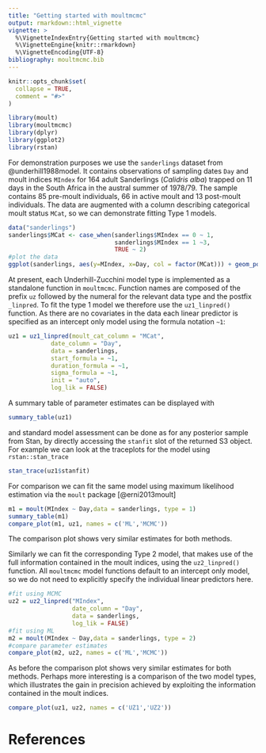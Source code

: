 ```yaml
---
title: "Getting started with moultmcmc"
output: rmarkdown::html_vignette
vignette: >
  %\VignetteIndexEntry{Getting started with moultmcmc}
  %\VignetteEngine{knitr::rmarkdown}
  %\VignetteEncoding{UTF-8}
bibliography: moultmcmc.bib
---
```


```r
knitr::opts_chunk$set(
  collapse = TRUE,
  comment = "#>"
)
```

```r
library(moult)
library(moultmcmc)
library(dplyr)
library(ggplot2)
library(rstan)
```

For demonstration purposes we use the `sanderlings` dataset from @underhill1988model. It contains observations of sampling dates `Day` and moult indices `MIndex` for 164 adult Sanderlings (*Calidris alba*) trapped on 11 days in the South Africa in the austral summer of 1978/79. The sample contains 85 pre-moult individuals, 66 in active moult and 13 post-moult individuals. The data are augmented with a column describing categorical moult status `MCat`, so we can demonstrate fitting Type 1 models.

```r
data("sanderlings")
sanderlings$MCat <- case_when(sanderlings$MIndex == 0 ~ 1,
                              sanderlings$MIndex == 1 ~3,
                              TRUE ~ 2)
#plot the data
ggplot(sanderlings, aes(y=MIndex, x=Day, col = factor(MCat))) + geom_point() +theme_classic()
```

At present, each Underhill-Zucchini model type is implemented as a standalone function in `moultmcmc`. Function names are composed of the prefix `uz` followed by the numeral for the relevant data type and the postfix `_linpred`. To fit the type 1 model we therefore use the `uz1_linpred()` function. As there are no covariates in the data each linear predictor is specified as an intercept only model using the formula notation `~1`:
```r
uz1 = uz1_linpred(moult_cat_column = "MCat",
            date_column = "Day",
            data = sanderlings,
            start_formula = ~1,
            duration_formula = ~1,
            sigma_formula = ~1,
            init = "auto",
            log_lik = FALSE)
```
A summary table of parameter estimates can be displayed with
```r
summary_table(uz1)
```
and standard model assessment can be done as for any posterior sample from Stan, by directly accessing the `stanfit` slot of the returned S3 object. For example we can look at the traceplots for the model using `rstan::stan_trace`
```r
stan_trace(uz1$stanfit)
```

For comparison we can fit the same model using maximum likelihood estimation via the `moult` package [@erni2013moult]
```r
m1 = moult(MIndex ~ Day,data = sanderlings, type = 1)
summary_table(m1)
compare_plot(m1, uz1, names = c('ML','MCMC'))
```

The comparison plot shows very similar estimates for both methods.

Similarly we can fit the corresponding Type 2 model, that makes use of the full information contained in the moult indices, using the `uz2_linpred()` function. All `moultmcmc` model functions default to an intercept only model, so we do not need to explicitly specify the individual linear predictors here.

```r
#fit using MCMC
uz2 = uz2_linpred("MIndex",
                  date_column = "Day",
                  data = sanderlings,
                  log_lik = FALSE)
#fit using ML
m2 = moult(MIndex ~ Day,data = sanderlings, type = 2)
#compare parameter estimates
compare_plot(m2, uz2, names = c('ML','MCMC'))
```

As before the comparison plot shows very similar estimates for both methods. Perhaps more interesting is a comparison of the two model types, which illustrates the gain in precision achieved by exploiting the information contained in the moult indices.
```r
compare_plot(uz1, uz2, names = c('UZ1','UZ2'))
```

# References

